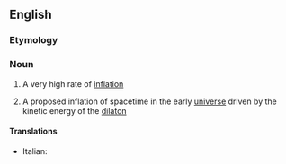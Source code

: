 ==English==

===Etymology===
{{prefix|en|super|inflation}}

===Noun===
{{en-noun|-}}

# {{lb|en|economics}} A very high rate of [[inflation]]
# {{lb|en|cosmology}} A proposed inflation of spacetime in the early [[universe]] driven by the kinetic energy of the [[dilaton]]

====Translations====
{{trans-top|high rate of inflation}}
* Italian: {{t|it|superinflazione|f}}
{{trans-mid}}
{{trans-bottom}}